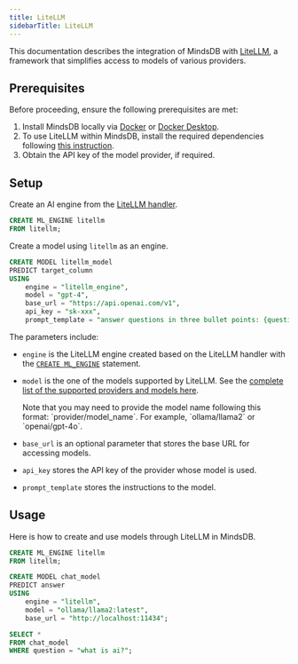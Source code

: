 ```yaml
---
title: LiteLLM
sidebarTitle: LiteLLM
---
```


This documentation describes the integration of MindsDB with [LiteLLM](https://www.litellm.ai/), a framework that simplifies access to models of various providers.

## Prerequisites

Before proceeding, ensure the following prerequisites are met:

1. Install MindsDB locally via [Docker](https://docs.mindsdb.com/setup/self-hosted/docker) or [Docker Desktop](https://docs.mindsdb.com/setup/self-hosted/docker-desktop).
2. To use LiteLLM within MindsDB, install the required dependencies following [this instruction](/setup/self-hosted/docker#install-dependencies).
3. Obtain the API key of the model provider, if required.

## Setup

Create an AI engine from the [LiteLLM handler](https://github.com/mindsdb/mindsdb/tree/main/mindsdb/integrations/handlers/litellm_handler).

```sql
CREATE ML_ENGINE litellm
FROM litellm;
```

Create a model using `litellm` as an engine.

```sql
CREATE MODEL litellm_model
PREDICT target_column
USING
    engine = "litellm_engine",
    model = "gpt-4",
    base_url = "https://api.openai.com/v1",
    api_key = "sk-xxx",
    prompt_template = "answer questions in three bullet points: {question}";
```

The parameters include:

* `engine` is the LiteLLM engine created based on the LiteLLM handler with the [`CREATE ML_ENGINE`](https://docs.mindsdb.com/mindsdb_sql/sql/create/ml-engine) statement.

* `model` is the one of the models supported by LiteLLM. See the [complete list of the supported providers and models here](https://docs.litellm.ai/docs/providers).

    <Note>
    Note that you may need to provide the model name following this format: `provider/model_name`. For example, `ollama/llama2` or `openai/gpt-4o`.
    </Note>

* `base_url` is an optional parameter that stores the base URL for accessing models.

* `api_key` stores the API key of the provider whose model is used.

* `prompt_template` stores the instructions to the model.

## Usage

Here is how to create and use models through LiteLLM in MindsDB.

```sql
CREATE ML_ENGINE litellm
FROM litellm;

CREATE MODEL chat_model
PREDICT answer
USING
    engine = "litellm",
    model = "ollama/llama2:latest",
    base_url = "http://localhost:11434";

SELECT *
FROM chat_model
WHERE question = "what is ai?";
```
